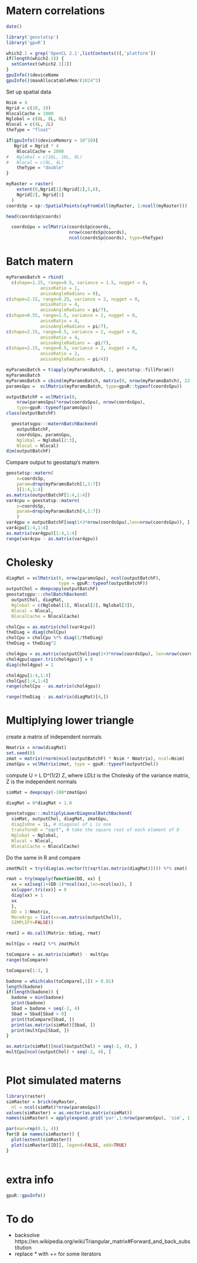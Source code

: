 <!--
%\VignetteEngine{knitr::knitr}
%\VignetteIndexEntry{Matern correlations}
-->


# Matern correlations

```r
date()
```


```r
library('geostatsp')
library('gpuR')

```


```r
which2.1 = grep('OpenCL 2.1',listContexts()[,'platform'])
if(length(which2.1)) {
  setContext(which2.1[1])
}
gpuInfo()$deviceName
gpuInfo()$maxAllocatableMem/(1024^3)
```

Set up spatial data

```r

Nsim = 4
Ngrid = c(10, 10)
NlocalCache = 1000
Nglobal = c(8L, 8L, 8L)
Nlocal = c(4L, 2L)
theType = "float"

if(gpuInfo()$deviceMemory > 10^10){
   Ngrid = Ngrid * 4
    NlocalCache = 2000
#   Nglobal = c(16L, 16L, 8L)
#   Nlocal = c(8L, 4L)
    theType = "double"
}

myRaster = raster(
    extent(0,Ngrid[1]/Ngrid[2],5,6),
    Ngrid[2], Ngrid[1]
  )
coordsSp = sp::SpatialPoints(xyFromCell(myRaster, 1:ncell(myRaster)))

head(coordsSp@coords)

  coordsGpu = vclMatrix(coordsSp@coords, 
                        nrow(coordsSp@coords), 
                        ncol(coordsSp@coords), type=theType)
```



# Batch matern

```r
myParamsBatch = rbind(
  c(shape=1.25, range=0.5, variance = 1.5, nugget = 0, 
             anisoRatio = 1, 
             anisoAngleRadians = 0), 
c(shape=2.15, range=0.25, variance = 2, nugget = 0, 
             anisoRatio = 4, 
             anisoAngleRadians = pi/7),
c(shape=0.55, range=1.5, variance = 2, nugget = 0, 
             anisoRatio = 4, 
             anisoAngleRadians = pi/7),
c(shape=2.15, range=0.5, variance = 2, nugget = 0, 
             anisoRatio = 4, 
             anisoAngleRadians = -pi/7),
c(shape=2.15, range=0.5, variance = 2, nugget = 0, 
             anisoRatio = 2, 
             anisoAngleRadians = pi/4))

myParamsBatch = t(apply(myParamsBatch, 1, geostatsp::fillParam))
myParamsBatch
myParamsBatch = cbind(myParamsBatch, matrix(0, nrow(myParamsBatch), 22-ncol(myParamsBatch)))
paramsGpu =  vclMatrix(myParamsBatch, type=gpuR::typeof(coordsGpu))

outputBatchF = vclMatrix(0, 
    nrow(paramsGpu)*nrow(coordsGpu), nrow(coordsGpu),
    type=gpuR::typeof(paramsGpu))
class(outputBatchF)
```


```r
  geostatsgpu:::maternBatchBackend(
    outputBatchF,
    coordsGpu, paramsGpu,  
    Nglobal = Nglobal[2:3], 
    Nlocal = Nlocal)
dim(outputBatchF)
```


Compare output to geostatsp's matern

```r

geostatsp::matern(
    x=coordsSp,
    param=drop(myParamsBatch[1,1:7])
    )[1:4,1:4]
as.matrix(outputBatchF[1:4,1:4])
var4cpu = geostatsp::matern(
    x=coordsSp,
    param=drop(myParamsBatch[4,1:7])
    )
var4gpu = outputBatchF[seq(1+3*nrow(coordsGpu),len=nrow(coordsGpu)), ]
var4cpu[1:4,1:4]
as.matrix(var4gpu)[1:4,1:4]
range(var4cpu - as.matrix(var4gpu))
```

# Cholesky


```r
diagMat = vclMatrix(0, nrow(paramsGpu), ncol(outputBatchF), 
                    type = gpuR::typeof(outputBatchF))
outputChol = deepcopy(outputBatchF)
geostatsgpu:::cholBatchBackend(
  outputChol, diagMat, 
  Nglobal = c(Nglobal[1], Nlocal[2], Nglobal[3]),
  Nlocal = Nlocal,
  NlocalCache = NlocalCache)
```

```r
cholCpu = as.matrix(chol(var4cpu))
theDiag = diag(cholCpu)
cholCpu = cholCpu %*% diag(1/theDiag)
theDiag = theDiag^2

chol4gpu = as.matrix(outputChol[seq(1+3*nrow(coordsGpu), len=nrow(coordsGpu)),])
chol4gpu[upper.tri(chol4gpu)] = 0
diag(chol4gpu) = 1

chol4gpu[1:4,1:4]
cholCpu[1:4,1:4]
range(cholCpu - as.matrix(chol4gpu))

range(theDiag - as.matrix(diagMat)[4,])
```

# Multiplying lower triangle


create a matrix of independent normals

```r
Nmatrix = nrow(diagMat)
set.seed(0)
zmat = matrix(rnorm(ncol(outputBatchF) * Nsim * Nmatrix), ncol=Nsim)
zmatGpu = vclMatrix(zmat, type = gpuR::typeof(outputChol))
```

compute U = L D^(1/2) Z, where LDLt is the Cholesky of the variance matrix, Z is the independent normals

```r
simMat = deepcopy(-100*zmatGpu)

diagMat = 0*diagMat + 1.0

geostatsgpu:::multiplyLowerDiagonalBatchBackend(
  simMat, outputChol, diagMat, zmatGpu,
  diagIsOne = 1L, # diagonal of L is one
  transformD = "sqrt", # take the square root of each element of D
  Nglobal = Nglobal,
  Nlocal = Nlocal,
  NlocalCache = NlocalCache)
```

Do the same in R and compare
```r
zmatMult = try(diag(as.vector(t(sqrt(as.matrix(diagMat))))) %*% zmat)

rmat = try(mapply(function(DD, xx) {
  xx = xx[seq(1+(DD-1)*ncol(xx),len=ncol(xx)), ]
  xx[upper.tri(xx)] = 0
  diag(xx) = 1
  xx
  },
  DD = 1:Nmatrix,
  MoreArgs = list(xx=as.matrix(outputChol)),
  SIMPLIFY=FALSE))

rmat2 = do.call(Matrix::bdiag, rmat)

multCpu = rmat2 %*% zmatMult

toCompare = as.matrix(simMat) - multCpu
range(toCompare)

toCompare[1:3, ]

badone = which(abs(toCompare[,1]) > 0.01)
length(badone)
if(length(badone)) {
  badone = min(badone)
  print(badone)
  Sbad = badone + seq(-2, 4)
  Sbad = Sbad[Sbad > 0]
  print(toCompare[Sbad, ])
  print(as.matrix(simMat)[Sbad, ])
  print(multCpu[Sbad, ])
}

as.matrix(simMat)[ncol(outputChol) + seq(-2, 4), ]
multCpu[ncol(outputChol) + seq(-2, 4), ]



```


# Plot simulated materns

```r
library(raster)
simRaster = brick(myRaster, 
  nl = ncol(simMat)*nrow(paramsGpu))
values(simRaster) = as.vector(as.matrix(simMat))
names(simRaster) = apply(expand.grid('par',1:nrow(paramsGpu), 'sim', 1:ncol(simMat)), 1, paste, collapse='')
```

```r
par(mar=rep(0.1, 4))
for(D in names(simRaster)) {
  plot(extent(simRaster))
  plot(simRaster[[D]], legend=FALSE, add=TRUE)
}
  
```


# extra info

```r
gpuR::gpuInfo()
```




# To do

- backsolve https://en.wikipedia.org/wiki/Triangular_matrix#Forward_and_back_substitution
- replace * with += for some iterators

